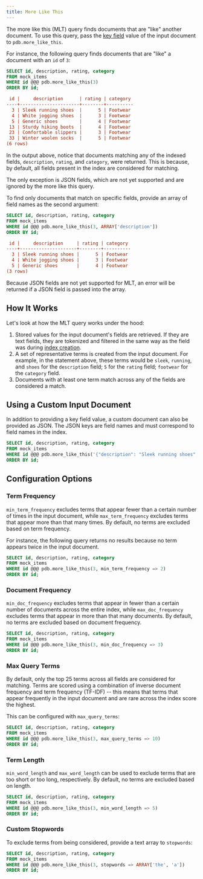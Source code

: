 ```yaml
---
title: More Like This
---
```


The more like this (MLT) query finds documents that are "like" another document.
To use this query, pass the [key field](/v2/indexing/create_index#choosing-a-key-field) value of the input document
to `pdb.more_like_this`.

For instance, the following query finds documents that are "like" a document with an `id` of `3`:

```sql
SELECT id, description, rating, category
FROM mock_items
WHERE id @@@ pdb.more_like_this(3)
ORDER BY id;
```

```ini Expected Response
 id |     description      | rating | category
----+----------------------+--------+----------
  3 | Sleek running shoes  |      5 | Footwear
  4 | White jogging shoes  |      3 | Footwear
  5 | Generic shoes        |      4 | Footwear
 13 | Sturdy hiking boots  |      4 | Footwear
 23 | Comfortable slippers |      3 | Footwear
 33 | Winter woolen socks  |      5 | Footwear
(6 rows)
```

In the output above, notice that documents matching any of the indexed fields, `description`, `rating`, and `category`, were returned.
This is because, by default, all fields present in the index are considered for matching.

<Note>
  The only exception is JSON fields, which are not yet supported and are ignored
  by the more like this query.
</Note>

To find only documents that match on specific fields, provide an array of field names as the second argument:

```sql
SELECT id, description, rating, category
FROM mock_items
WHERE id @@@ pdb.more_like_this(3, ARRAY['description'])
ORDER BY id;
```

```ini Expected Response
 id |     description     | rating | category
----+---------------------+--------+----------
  3 | Sleek running shoes |      5 | Footwear
  4 | White jogging shoes |      3 | Footwear
  5 | Generic shoes       |      4 | Footwear
(3 rows)
```

<Note>
  Because JSON fields are not yet supported for MLT, an error will be returned
  if a JSON field is passed into the array.
</Note>

## How It Works

Let's look at how the MLT query works under the hood:

1. Stored values for the input document's fields are retrieved. If they are text fields, they are tokenized and filtered in the same way
   as the field was during [index creation](/v2/indexing/create_index).
2. A set of representative terms is created from the input document. For example, in the statement above, these terms would be
   `sleek`, `running`, and `shoes` for the `description` field; `5` for the `rating` field; `footwear` for the `category` field.
3. Documents with at least one term match across any of the fields are considered a match.

## Using a Custom Input Document

In addition to providing a key field value, a custom document can also be provided as JSON.
The JSON keys are field names and must correspond to field names in the index.

```sql
SELECT id, description, rating, category
FROM mock_items
WHERE id @@@ pdb.more_like_this('{"description": "Sleek running shoes", "category": "footwear"}')
ORDER BY id;
```

## Configuration Options

### Term Frequency

`min_term_frequency` excludes terms that appear fewer than a certain number of times in the input document,
while `max_term_frequency` excludes terms that appear more than that many times. By default, no terms are excluded
based on term frequency.

For instance, the following query returns no results because no term appears twice in the input document.

```sql
SELECT id, description, rating, category
FROM mock_items
WHERE id @@@ pdb.more_like_this(3, min_term_frequency => 2)
ORDER BY id;
```

### Document Frequency

`min_doc_frequency` excludes terms that appear in fewer than a certain number of documents across the entire index,
while `max_doc_frequency` excludes terms that appear in more than that many documents. By default, no terms are excluded
based on document frequency.

```sql
SELECT id, description, rating, category
FROM mock_items
WHERE id @@@ pdb.more_like_this(3, min_doc_frequency => 3)
ORDER BY id;
```

### Max Query Terms

By default, only the top 25 terms across all fields are considered for matching. Terms are scored using a combination of inverse document
frequency and term frequency (TF-IDF) -- this means that terms that appear frequently in the input document and are rare across the index
score the highest.

This can be configured with `max_query_terms`:

```sql
SELECT id, description, rating, category
FROM mock_items
WHERE id @@@ pdb.more_like_this(3, max_query_terms => 10)
ORDER BY id;
```

### Term Length

`min_word_length` and `max_word_length` can be used to exclude terms that are too short or too long, respectively. By default, no terms
are excluded based on length.

```sql
SELECT id, description, rating, category
FROM mock_items
WHERE id @@@ pdb.more_like_this(3, min_word_length => 5)
ORDER BY id;
```

### Custom Stopwords

To exclude terms from being considered, provide a text array to `stopwords`:

```sql
SELECT id, description, rating, category
FROM mock_items
WHERE id @@@ pdb.more_like_this(3, stopwords => ARRAY['the', 'a'])
ORDER BY id;
```
